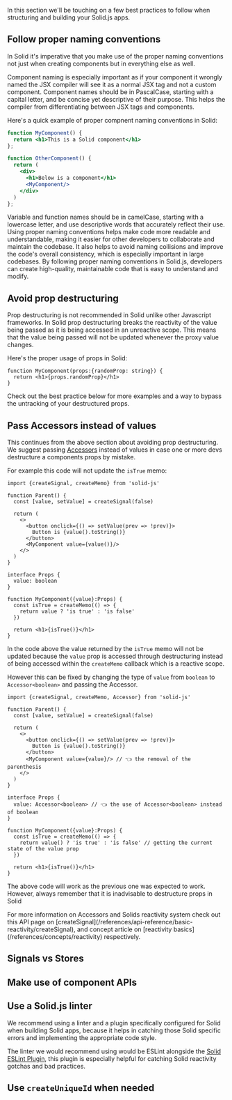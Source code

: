 
<Title>Solid Best Practices</Title>

In this section we'll be touching on a few best practices to follow when structuring and building your Solid.js apps. 

## Follow proper naming conventions

In Solid it's imperative that you make use of the proper naming conventions not just when creating components but in everything else as well.

Component naming is especially important as if your component it wrongly named the JSX compiler will see it as a normal JSX tag and not a custom component. Component names should be in PascalCase, starting with a capital letter, and be concise yet descriptive of their purpose. This helps the compiler from differentiating between JSX tags and components.

Here's a quick example of proper compnent naming conventions in Solid:

```jsx
function MyComponent() {
  return <h1>This is a Solid component</h1>
};

function OtherComponent() {
  return (
    <div>
      <h1>Below is a component</h1>
      <MyComponent/>
    </div>
  )
};
```

Variable and function names should be in camelCase, starting with a lowercase letter, and use descriptive words that accurately reflect their use. Using proper naming conventions helps make code more readable and understandable, making it easier for other developers to collaborate and maintain the codebase. It also helps to avoid naming collisions and improve the code's overall consistency, which is especially important in large codebases. By following proper naming conventions in Solid.js, developers can create high-quality, maintainable code that is easy to understand and modify.

## Avoid prop destructuring

Prop destructuring is not recommended in Solid unlike other Javascript frameworks. In Solid prop destructuring breaks the reactivity of the value being passed as it is being accessed in an unreactive scope. This means that the value being passed will not be updated whenever the proxy value changes.

Here's the proper usage of props in Solid:

```tsx
function MyComponent(props:{randomProp: string}) {
  return <h1>{props.randomProp}</h1>
}
```

Check out the best practice below for more examples and a way to bypass the untracking of your destructured props.

## Pass Accessors instead of values

This continues from the above section about avoiding prop destructuring. We suggest passing [Accessors](#TODO) instead of values in case one or more devs destructure a components props by mistake.

For example this code will not update the `isTrue` memo:

```tsx
import {createSignal, createMemo} from 'solid-js'

function Parent() {
  const [value, setValue] = createSignal(false)  

  return (
    <>
      <button onclick={() => setValue(prev => !prev)}>
        Button is {value().toString()}
      </button>
      <MyComponent value={value()}/>
    </>
  )
}

interface Props {
  value: boolean
}

function MyComponent({value}:Props) {
  const isTrue = createMemo(() => {
    return value ? 'is true' : 'is false'
  })

  return <h1>{isTrue()}</h1>
}
```

In the code above the value returned by the `isTrue` memo will not be updated because the `value` prop is accessed through destructuring instead of being accessed within the `createMemo` callback which is a reactive scope.

However this can be fixed by changing the type of `value` from `boolean` to `Accessor<boolean>` and passing the Accessor.

```tsx
import {createSignal, createMemo, Accessor} from 'solid-js'

function Parent() {
  const [value, setValue] = createSignal(false)  

  return (
    <>
      <button onclick={() => setValue(prev => !prev)}>
        Button is {value().toString()}
      </button>
      <MyComponent value={value}/> // 👈 the removal of the parenthesis 
    </>
  )
}

interface Props {
  value: Accessor<boolean> // 👈 the use of Accessor<boolean> instead of boolean
}

function MyComponent({value}:Props) {
  const isTrue = createMemo(() => {
    return value() ? 'is true' : 'is false' // getting the current state of the value prop
  })

  return <h1>{isTrue()}</h1>
}
```

The above code will work as the previous one was expected to work. However, always remember that it is inadvisable to destructure props in Solid

<Aside>
  For more information on Accessors and Solids reactivity system check out this API page on [createSignal](/references/api-reference/basic-reactivity/createSignal), and concept article on [reactivity basics](/references/concepts/reactivity) respectively.
</Aside>

## Signals vs Stores

## Make use of component APIs

## Use a Solid.js linter

We recommend using a linter and a plugin specifically configured for Solid when building Solid apps, because it helps in catching those Solid specific errors and implementing the appropriate code style. 

The linter we would recommend using would be ESLint alongside the [Solid ESLint Plugin](https://github.com/solidjs-community/eslint-plugin-solid), this plugin is especially helpful for catching Solid reactivity gotchas and bad practices.

## Use `createUniqueId` when needed
